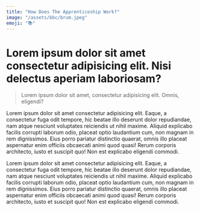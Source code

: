 ```yaml
---
title: "How Does The Apprenticeship Work?"
image: "/assets/bbc/brum.jpeg"
emoji: "📚"
---
```


# Lorem ipsum dolor sit amet consectetur adipisicing elit. Nisi delectus aperiam laboriosam?

> Lorem ipsum dolor sit amet, consectetur adipisicing elit. Omnis, eligendi?

Lorem ipsum dolor sit amet consectetur adipisicing elit. Eaque, a consectetur fuga odit tempore, hic beatae illo deserunt dolor repudiandae, nam atque nesciunt voluptates reiciendis ut nihil maxime. Aliquid explicabo facilis corrupti laborum odio, placeat optio laudantium cum, non magnam in rem dignissimos. Eius porro pariatur distinctio quaerat, omnis illo placeat aspernatur enim officiis obcaecati animi quod quasi! Rerum corporis architecto, iusto et suscipit quo! Non est explicabo eligendi commodi.

Lorem ipsum dolor sit amet consectetur adipisicing elit. Eaque, a consectetur fuga odit tempore, hic beatae illo deserunt dolor repudiandae, nam atque nesciunt voluptates reiciendis ut nihil maxime. Aliquid explicabo facilis corrupti laborum odio, placeat optio laudantium cum, non magnam in rem dignissimos. Eius porro pariatur distinctio quaerat, omnis illo placeat aspernatur enim officiis obcaecati animi quod quasi! Rerum corporis architecto, iusto et suscipit quo! Non est explicabo eligendi commodi.

<Picture
	pic="/assets/bbc/bars.jpeg"
	caption="This is a placeholder for caption text"
	alt="Placeholder"
/>
